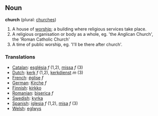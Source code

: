 ==Noun==

'''church''' (plural: [[churches]])

#A house of [[worship]]; a building where religious services take place.
#A religious organisation or body as a whole, eg. 'the Anglican Church', the 'Roman Catholic Church'
#A time of public worship, eg. 'I'll be there after church'.

===Translations===
*[[Catalan]]: [[església]] ''f'' (1,2), [[missa]] ''f'' (3)
*[[Dutch]]: [[kerk]] ''f'' (1,2), [[kerkdienst]] ''m'' (3)
*[[French]]: [[église]] ''f''
*[[German]]: [[Kirche]] ''f''
*[[Finnish]]: [[kirkko]]
*[[Romanian]]: [[biserica]] ''f'' 
*[[Swedish]]: [[kyrka]]
*[[Spanish]]: [[iglesia]] ''f'' (1,2), [[misa]] ''f'' (3)
*[[Welsh]]: [[eglwys]]